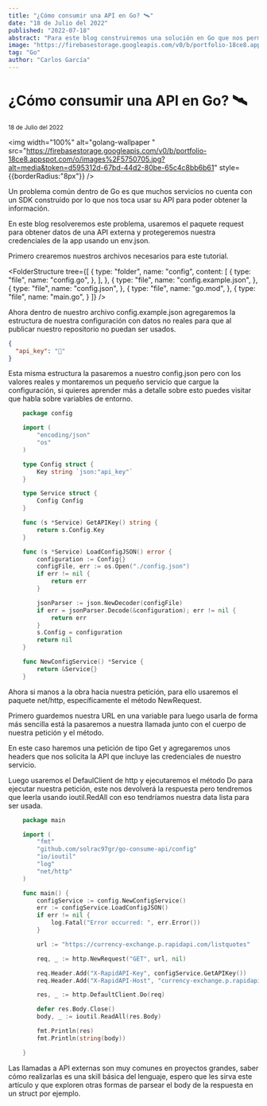 ```yaml
---
title: "¿Cómo consumir una API en Go? 🛰"
date: "18 de Julio del 2022"
published: "2022-07-18"
abstract: "Para este blog construiremos una solución en Go que nos permita obtener desde otra API."
image: "https://firebasestorage.googleapis.com/v0/b/portfolio-18ce8.appspot.com/o/images%2F5750705.jpg?alt=media&token=d595312d-67bd-44d2-80be-65c4c8bb6b61"
tag: "Go"
author: "Carlos García"
---
```


# ¿Cómo consumir una API en Go? 🛰

<small>18 de Julio del 2022</small>
<EditPost path="como-consumir-api-go" />

<img
  width="100%"
  alt="golang-wallpaper "
  src="https://firebasestorage.googleapis.com/v0/b/portfolio-18ce8.appspot.com/o/images%2F5750705.jpg?alt=media&token=d595312d-67bd-44d2-80be-65c4c8bb6b61"
  style={{borderRadius:"8px"}}
/>

Un problema común dentro de Go es que muchos servicios no cuenta con un SDK construido por lo que nos toca usar su API para poder obtener la información.

En este blog resolveremos este problema, usaremos el paquete request para obtener datos de una API externa y protegeremos nuestra credenciales de la app usando un env.json.

Primero crearemos nuestros archivos necesarios para este tutorial.

<FolderStructure
  tree={[
    {
      type: "folder",
      name: "config",
      content: [
        {
          type: "file",
          name: "config.go",
        },
      ],
    },
    {
      type: "file",
      name: "config.example.json",
    },
    {
      type: "file",
      name: "config.json",
    },
    {
      type: "file",
      name: "go.mod",
    },
    {
      type: "file",
      name: "main.go",
    }
  ]}
/>

Ahora dentro de nuestro archivo config.example.json agregaremos la estructura de nuestra configuración con datos no reales para que al publicar nuestro repositorio no puedan ser usados.

```json
{
  "api_key": "🤫"
}
```

Esta misma estructura la pasaremos a nuestro config.json pero con los valores reales y montaremos un pequeño servicio que cargue la configuración, si quieres aprender más a detalle sobre esto puedes visitar <BlogLink url="/blog/como-obtener-variables-entorno-go-env-json/" content="este blog"/> que habla sobre variables de entorno.

```go
	package config

	import (
		"encoding/json"
		"os"
	)

	type Config struct {
		Key string `json:"api_key"`
	}

	type Service struct {
		Config Config
	}

	func (s *Service) GetAPIKey() string {
		return s.Config.Key
	}

	func (s *Service) LoadConfigJSON() error {
		configuration := Config{}
		configFile, err := os.Open("./config.json")
		if err != nil {
			return err
		}

		jsonParser := json.NewDecoder(configFile)
		if err = jsonParser.Decode(&configuration); err != nil {
			return err
		}
		s.Config = configuration
		return nil
	}

	func NewConfigService() *Service {
		return &Service{}
	}
```

Ahora si manos a la obra hacia nuestra petición, para ello usaremos el paquete net/http, específicamente el método NewRequest.

Primero guardemos nuestra URL en una variable para luego usarla de forma más sencilla está la pasaremos a nuestra llamada junto con el cuerpo de nuestra petición y el método.

En este caso haremos una petición de tipo Get y agregaremos unos headers que nos solicita la API que incluye las credenciales de nuestro servicio.

Luego usaremos el DefaulClient de http y ejecutaremos el método Do para ejecutar nuestra petición, este nos devolverá la respuesta pero tendremos que leerla usando ioutil.RedAll con eso tendríamos nuestra data lista para ser usada.

```go
	package main

	import (
		"fmt"
		"github.com/solrac97gr/go-consume-api/config"
		"io/ioutil"
		"log"
		"net/http"
	)

	func main() {
		configService := config.NewConfigService()
		err := configService.LoadConfigJSON()
		if err != nil {
			log.Fatal("Error occurred: ", err.Error())
		}

		url := "https://currency-exchange.p.rapidapi.com/listquotes"

		req, _ := http.NewRequest("GET", url, nil)

		req.Header.Add("X-RapidAPI-Key", configService.GetAPIKey())
		req.Header.Add("X-RapidAPI-Host", "currency-exchange.p.rapidapi.com")

		res, _ := http.DefaultClient.Do(req)

		defer res.Body.Close()
		body, _ := ioutil.ReadAll(res.Body)

		fmt.Println(res)
		fmt.Println(string(body))

	}
```

Las llamadas a API externas son muy comunes en proyectos grandes, saber cómo realizarlas es una skill básica del lenguaje, espero que les sirva este artículo y que exploren otras formas de parsear el body de la respuesta en un struct por ejemplo.
